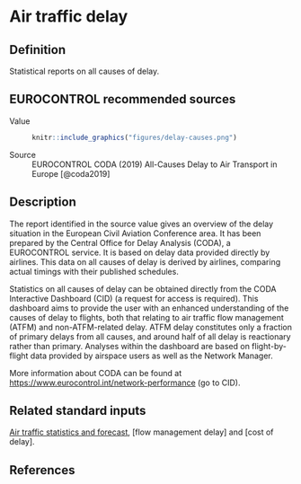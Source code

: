 # Air traffic delay

## Definition
Statistical reports on all causes of delay.

## EUROCONTROL recommended sources

Value
:   
    ```r
    knitr::include_graphics("figures/delay-causes.png")
    ```

Source
:   EUROCONTROL CODA (2019) All-Causes Delay to Air Transport in Europe [@coda2019]

## Description

The report identified in the source value gives an overview of the delay
situation in the European Civil Aviation Conference area.
It has been prepared by the Central Office for Delay Analysis (CODA),
a EUROCONTROL service. It is based on delay data provided directly by airlines.
This data on all causes of delay is derived by airlines, comparing actual
timings with their published schedules.

Statistics on all causes of delay can be obtained directly from the
CODA Interactive Dashboard (CID) (a request for access is required).
This dashboard aims to provide the user with an enhanced understanding of
the causes of delay to flights, both that relating to air traffic flow
management (ATFM) and non-ATFM-related delay.
ATFM delay constitutes only a fraction of primary delays from all causes, and
around half of all delay is reactionary rather than primary.
Analyses within the dashboard are based on flight-by-flight data provided by
airspace users as well as the Network Manager.

More information about CODA can be found at
<https://www.eurocontrol.int/network-performance> (go to CID).



## Related standard inputs

[Air traffic statistics and forecast](#air-traffic-statistics-and-forecasts),
[flow management delay] and [cost of delay].

## References

